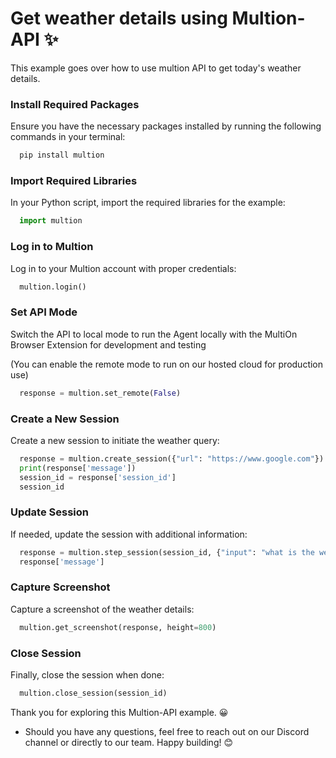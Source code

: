 # Get weather details using Multion-API ✨

This example goes over how to use multion API to get today's weather details. 

### Install Required Packages

Ensure you have the necessary packages installed by running the following commands in your terminal:

```python copy
  pip install multion
```

### Import Required Libraries

In your Python script, import the required libraries for the example:

```python copy
  import multion
```

### Log in to Multion

Log in to your Multion account with proper credentials:

```python copy
  multion.login()
```

### Set API Mode
Switch the API to local mode to run the Agent locally with the MultiOn Browser Extension for development and testing

(You can enable the remote mode to run on our hosted cloud for production use)

```python copy
  response = multion.set_remote(False)
```


### Create a New Session

Create a new session to initiate the weather query:

```python copy
  response = multion.create_session({"url": "https://www.google.com"})
  print(response['message'])
  session_id = response['session_id']
  session_id
```

### Update Session

If needed, update the session with additional information:

```python copy
  response = multion.step_session(session_id, {"input": "what is the weather today","url": "https://www.google.com"})
  response['message']
```


### Capture Screenshot

Capture a screenshot of the weather details:

```python copy
  multion.get_screenshot(response, height=800)
```

### Close Session

Finally, close the session when done:

```python copy
  multion.close_session(session_id)
```

Thank you for exploring this Multion-API example. 😀
- Should you have any questions, feel free to reach out on our Discord channel or directly to our team. Happy building! 😊
